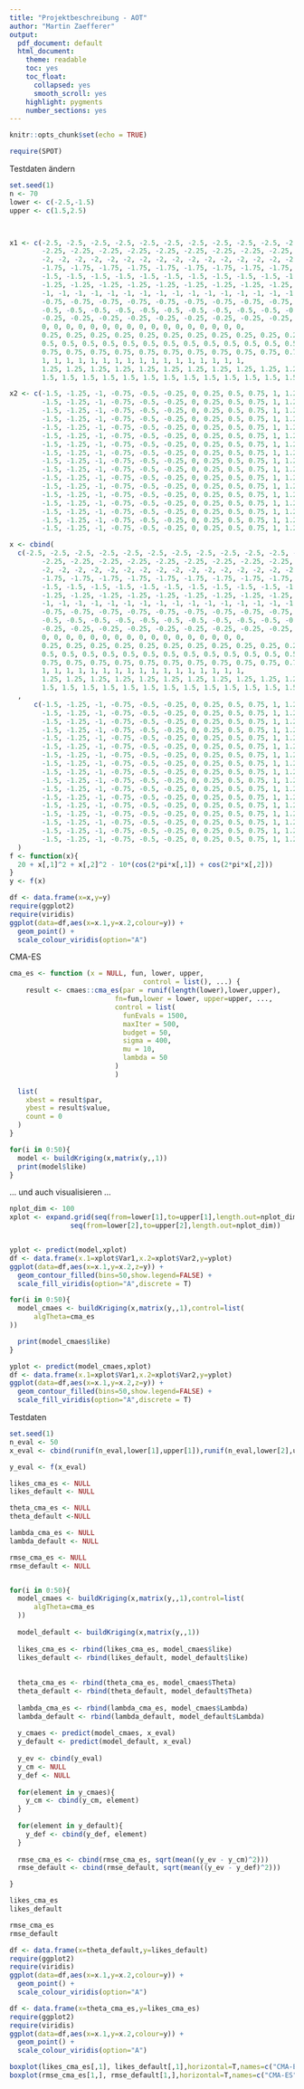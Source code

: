 ```yaml
---
title: "Projektbeschreibung - AOT"
author: "Martin Zaefferer"
output:
  pdf_document: default
  html_document: 
    theme: readable
    toc: yes
    toc_float:
      collapsed: yes
      smooth_scroll: yes
    highlight: pygments
    number_sections: yes
---
```


```r
knitr::opts_chunk$set(echo = TRUE)

```


```r
require(SPOT)

```

Testdaten ändern


```r
set.seed(1)
n <- 70
lower <- c(-2.5,-1.5)
upper <- c(1.5,2.5)



x1 <- c(-2.5, -2.5, -2.5, -2.5, -2.5, -2.5, -2.5, -2.5, -2.5, -2.5, -2.5, -2.5, -2.5, -2.5, -2.5, -2.5, -2.5,
        -2.25, -2.25, -2.25, -2.25, -2.25, -2.25, -2.25, -2.25, -2.25, -2.25, -2.25, -2.25, -2.25, -2.25, -2.25, -2.25, -2.25, 
        -2, -2, -2, -2, -2, -2, -2, -2, -2, -2, -2, -2, -2, -2, -2, -2, -2, 
        -1.75, -1.75, -1.75, -1.75, -1.75, -1.75, -1.75, -1.75, -1.75, -1.75, -1.75, -1.75, -1.75, -1.75, -1.75, -1.75, -1.75, 
        -1.5, -1.5, -1.5, -1.5, -1.5, -1.5, -1.5, -1.5, -1.5, -1.5, -1.5, -1.5, -1.5, -1.5, -1.5, -1.5, -1.5, 
        -1.25, -1.25, -1.25, -1.25, -1.25, -1.25, -1.25, -1.25, -1.25, -1.25, -1.25, -1.25, -1.25, -1.25, -1.25, -1.25, -1.25, 
        -1, -1, -1, -1, -1, -1, -1, -1, -1, -1, -1, -1, -1, -1, -1, -1, -1,
        -0.75, -0.75, -0.75, -0.75, -0.75, -0.75, -0.75, -0.75, -0.75, -0.75, -0.75, -0.75, -0.75, -0.75, -0.75, -0.75, -0.75, 
        -0.5, -0.5, -0.5, -0.5, -0.5, -0.5, -0.5, -0.5, -0.5, -0.5, -0.5, -0.5, -0.5, -0.5, -0.5, -0.5, -0.5,
        -0.25, -0.25, -0.25, -0.25, -0.25, -0.25, -0.25, -0.25, -0.25, -0.25, -0.25, -0.25, -0.25, -0.25, -0.25, -0.25, -0.25, 
        0, 0, 0, 0, 0, 0, 0, 0, 0, 0, 0, 0, 0, 0, 0, 0, 0,
        0.25, 0.25, 0.25, 0.25, 0.25, 0.25, 0.25, 0.25, 0.25, 0.25, 0.25, 0.25, 0.25, 0.25, 0.25, 0.25, 0.25, 
        0.5, 0.5, 0.5, 0.5, 0.5, 0.5, 0.5, 0.5, 0.5, 0.5, 0.5, 0.5, 0.5, 0.5, 0.5, 0.5, 0.5, 
        0.75, 0.75, 0.75, 0.75, 0.75, 0.75, 0.75, 0.75, 0.75, 0.75, 0.75, 0.75, 0.75, 0.75, 0.75, 0.75, 0.75, 
        1, 1, 1, 1, 1, 1, 1, 1, 1, 1, 1, 1, 1, 1, 1, 1, 1, 
        1.25, 1.25, 1.25, 1.25, 1.25, 1.25, 1.25, 1.25, 1.25, 1.25, 1.25, 1.25, 1.25, 1.25, 1.25, 1.25, 1.25, 
        1.5, 1.5, 1.5, 1.5, 1.5, 1.5, 1.5, 1.5, 1.5, 1.5, 1.5, 1.5, 1.5, 1.5, 1.5, 1.5, 1.5)

x2 <- c(-1.5, -1.25, -1, -0.75, -0.5, -0.25, 0, 0.25, 0.5, 0.75, 1, 1.25, 1.5, 1.75, 2, 2.25, 2.5, 
        -1.5, -1.25, -1, -0.75, -0.5, -0.25, 0, 0.25, 0.5, 0.75, 1, 1.25, 1.5, 1.75, 2, 2.25, 2.5, 
        -1.5, -1.25, -1, -0.75, -0.5, -0.25, 0, 0.25, 0.5, 0.75, 1, 1.25, 1.5, 1.75, 2, 2.25, 2.5, 
        -1.5, -1.25, -1, -0.75, -0.5, -0.25, 0, 0.25, 0.5, 0.75, 1, 1.25, 1.5, 1.75, 2, 2.25, 2.5, 
        -1.5, -1.25, -1, -0.75, -0.5, -0.25, 0, 0.25, 0.5, 0.75, 1, 1.25, 1.5, 1.75, 2, 2.25, 2.5, 
        -1.5, -1.25, -1, -0.75, -0.5, -0.25, 0, 0.25, 0.5, 0.75, 1, 1.25, 1.5, 1.75, 2, 2.25, 2.5, 
        -1.5, -1.25, -1, -0.75, -0.5, -0.25, 0, 0.25, 0.5, 0.75, 1, 1.25, 1.5, 1.75, 2, 2.25, 2.5, 
        -1.5, -1.25, -1, -0.75, -0.5, -0.25, 0, 0.25, 0.5, 0.75, 1, 1.25, 1.5, 1.75, 2, 2.25, 2.5, 
        -1.5, -1.25, -1, -0.75, -0.5, -0.25, 0, 0.25, 0.5, 0.75, 1, 1.25, 1.5, 1.75, 2, 2.25, 2.5, 
        -1.5, -1.25, -1, -0.75, -0.5, -0.25, 0, 0.25, 0.5, 0.75, 1, 1.25, 1.5, 1.75, 2, 2.25, 2.5, 
        -1.5, -1.25, -1, -0.75, -0.5, -0.25, 0, 0.25, 0.5, 0.75, 1, 1.25, 1.5, 1.75, 2, 2.25, 2.5, 
        -1.5, -1.25, -1, -0.75, -0.5, -0.25, 0, 0.25, 0.5, 0.75, 1, 1.25, 1.5, 1.75, 2, 2.25, 2.5, 
        -1.5, -1.25, -1, -0.75, -0.5, -0.25, 0, 0.25, 0.5, 0.75, 1, 1.25, 1.5, 1.75, 2, 2.25, 2.5, 
        -1.5, -1.25, -1, -0.75, -0.5, -0.25, 0, 0.25, 0.5, 0.75, 1, 1.25, 1.5, 1.75, 2, 2.25, 2.5, 
        -1.5, -1.25, -1, -0.75, -0.5, -0.25, 0, 0.25, 0.5, 0.75, 1, 1.25, 1.5, 1.75, 2, 2.25, 2.5, 
        -1.5, -1.25, -1, -0.75, -0.5, -0.25, 0, 0.25, 0.5, 0.75, 1, 1.25, 1.5, 1.75, 2, 2.25, 2.5, 
        -1.5, -1.25, -1, -0.75, -0.5, -0.25, 0, 0.25, 0.5, 0.75, 1, 1.25, 1.5, 1.75, 2, 2.25, 2.5 )

x <- cbind(
  c(-2.5, -2.5, -2.5, -2.5, -2.5, -2.5, -2.5, -2.5, -2.5, -2.5, -2.5, -2.5, -2.5, -2.5, -2.5, -2.5, -2.5,
        -2.25, -2.25, -2.25, -2.25, -2.25, -2.25, -2.25, -2.25, -2.25, -2.25, -2.25, -2.25, -2.25, -2.25, -2.25, -2.25, -2.25, 
        -2, -2, -2, -2, -2, -2, -2, -2, -2, -2, -2, -2, -2, -2, -2, -2, -2, 
        -1.75, -1.75, -1.75, -1.75, -1.75, -1.75, -1.75, -1.75, -1.75, -1.75, -1.75, -1.75, -1.75, -1.75, -1.75, -1.75, -1.75, 
        -1.5, -1.5, -1.5, -1.5, -1.5, -1.5, -1.5, -1.5, -1.5, -1.5, -1.5, -1.5, -1.5, -1.5, -1.5, -1.5, -1.5, 
        -1.25, -1.25, -1.25, -1.25, -1.25, -1.25, -1.25, -1.25, -1.25, -1.25, -1.25, -1.25, -1.25, -1.25, -1.25, -1.25, -1.25, 
        -1, -1, -1, -1, -1, -1, -1, -1, -1, -1, -1, -1, -1, -1, -1, -1, -1,
        -0.75, -0.75, -0.75, -0.75, -0.75, -0.75, -0.75, -0.75, -0.75, -0.75, -0.75, -0.75, -0.75, -0.75, -0.75, -0.75, -0.75, 
        -0.5, -0.5, -0.5, -0.5, -0.5, -0.5, -0.5, -0.5, -0.5, -0.5, -0.5, -0.5, -0.5, -0.5, -0.5, -0.5, -0.5,
        -0.25, -0.25, -0.25, -0.25, -0.25, -0.25, -0.25, -0.25, -0.25, -0.25, -0.25, -0.25, -0.25, -0.25, -0.25, -0.25, -0.25, 
        0, 0, 0, 0, 0, 0, 0, 0, 0, 0, 0, 0, 0, 0, 0, 0, 0,
        0.25, 0.25, 0.25, 0.25, 0.25, 0.25, 0.25, 0.25, 0.25, 0.25, 0.25, 0.25, 0.25, 0.25, 0.25, 0.25, 0.25, 
        0.5, 0.5, 0.5, 0.5, 0.5, 0.5, 0.5, 0.5, 0.5, 0.5, 0.5, 0.5, 0.5, 0.5, 0.5, 0.5, 0.5, 
        0.75, 0.75, 0.75, 0.75, 0.75, 0.75, 0.75, 0.75, 0.75, 0.75, 0.75, 0.75, 0.75, 0.75, 0.75, 0.75, 0.75, 
        1, 1, 1, 1, 1, 1, 1, 1, 1, 1, 1, 1, 1, 1, 1, 1, 1, 
        1.25, 1.25, 1.25, 1.25, 1.25, 1.25, 1.25, 1.25, 1.25, 1.25, 1.25, 1.25, 1.25, 1.25, 1.25, 1.25, 1.25, 
        1.5, 1.5, 1.5, 1.5, 1.5, 1.5, 1.5, 1.5, 1.5, 1.5, 1.5, 1.5, 1.5, 1.5, 1.5, 1.5, 1.5)
  , 
      c(-1.5, -1.25, -1, -0.75, -0.5, -0.25, 0, 0.25, 0.5, 0.75, 1, 1.25, 1.5, 1.75, 2, 2.25, 2.5, 
        -1.5, -1.25, -1, -0.75, -0.5, -0.25, 0, 0.25, 0.5, 0.75, 1, 1.25, 1.5, 1.75, 2, 2.25, 2.5, 
        -1.5, -1.25, -1, -0.75, -0.5, -0.25, 0, 0.25, 0.5, 0.75, 1, 1.25, 1.5, 1.75, 2, 2.25, 2.5, 
        -1.5, -1.25, -1, -0.75, -0.5, -0.25, 0, 0.25, 0.5, 0.75, 1, 1.25, 1.5, 1.75, 2, 2.25, 2.5, 
        -1.5, -1.25, -1, -0.75, -0.5, -0.25, 0, 0.25, 0.5, 0.75, 1, 1.25, 1.5, 1.75, 2, 2.25, 2.5, 
        -1.5, -1.25, -1, -0.75, -0.5, -0.25, 0, 0.25, 0.5, 0.75, 1, 1.25, 1.5, 1.75, 2, 2.25, 2.5, 
        -1.5, -1.25, -1, -0.75, -0.5, -0.25, 0, 0.25, 0.5, 0.75, 1, 1.25, 1.5, 1.75, 2, 2.25, 2.5, 
        -1.5, -1.25, -1, -0.75, -0.5, -0.25, 0, 0.25, 0.5, 0.75, 1, 1.25, 1.5, 1.75, 2, 2.25, 2.5, 
        -1.5, -1.25, -1, -0.75, -0.5, -0.25, 0, 0.25, 0.5, 0.75, 1, 1.25, 1.5, 1.75, 2, 2.25, 2.5, 
        -1.5, -1.25, -1, -0.75, -0.5, -0.25, 0, 0.25, 0.5, 0.75, 1, 1.25, 1.5, 1.75, 2, 2.25, 2.5, 
        -1.5, -1.25, -1, -0.75, -0.5, -0.25, 0, 0.25, 0.5, 0.75, 1, 1.25, 1.5, 1.75, 2, 2.25, 2.5, 
        -1.5, -1.25, -1, -0.75, -0.5, -0.25, 0, 0.25, 0.5, 0.75, 1, 1.25, 1.5, 1.75, 2, 2.25, 2.5, 
        -1.5, -1.25, -1, -0.75, -0.5, -0.25, 0, 0.25, 0.5, 0.75, 1, 1.25, 1.5, 1.75, 2, 2.25, 2.5, 
        -1.5, -1.25, -1, -0.75, -0.5, -0.25, 0, 0.25, 0.5, 0.75, 1, 1.25, 1.5, 1.75, 2, 2.25, 2.5, 
        -1.5, -1.25, -1, -0.75, -0.5, -0.25, 0, 0.25, 0.5, 0.75, 1, 1.25, 1.5, 1.75, 2, 2.25, 2.5, 
        -1.5, -1.25, -1, -0.75, -0.5, -0.25, 0, 0.25, 0.5, 0.75, 1, 1.25, 1.5, 1.75, 2, 2.25, 2.5, 
        -1.5, -1.25, -1, -0.75, -0.5, -0.25, 0, 0.25, 0.5, 0.75, 1, 1.25, 1.5, 1.75, 2, 2.25, 2.5 )  
  )
f <- function(x){
  20 + x[,1]^2 + x[,2]^2 - 10*(cos(2*pi*x[,1]) + cos(2*pi*x[,2]))
}
y <- f(x)

```


```r
df <- data.frame(x=x,y=y)
require(ggplot2)
require(viridis)
ggplot(data=df,aes(x=x.1,y=x.2,colour=y)) +
  geom_point() +
  scale_colour_viridis(option="A")
```

CMA-ES


```r
cma_es <- function (x = NULL, fun, lower, upper, 
                                 control = list(), ...) {
    result <- cmaes::cma_es(par = runif(length(lower),lower,upper),
                          fn=fun,lower = lower, upper=upper, ..., 
                          control = list(
                            funEvals = 1500, 
                            maxIter = 500, 
                            budget = 50,
                            sigma = 400,
                            mu = 10,
                            lambda = 50
                          )
                          )
  
  list(
    xbest = result$par, 
    ybest = result$value, 
    count = 0
  )
}
```





```r

for(i in 0:50){
  model <- buildKriging(x,matrix(y,,1))
  print(model$like)
}

```



... und auch visualisieren ...
```r
nplot_dim <- 100
xplot <- expand.grid(seq(from=lower[1],to=upper[1],length.out=nplot_dim),
               seq(from=lower[2],to=upper[2],length.out=nplot_dim))


yplot <- predict(model,xplot)
df <- data.frame(x.1=xplot$Var1,x.2=xplot$Var2,y=yplot)
ggplot(data=df,aes(x=x.1,y=x.2,z=y)) +
  geom_contour_filled(bins=50,show.legend=FALSE) +
  scale_fill_viridis(option="A",discrete = T)
```



```r

for(i in 0:50){
  model_cmaes <- buildKriging(x,matrix(y,,1),control=list(
      algTheta=cma_es
))

  print(model_cmaes$like)
}


```



```r
yplot <- predict(model_cmaes,xplot)
df <- data.frame(x.1=xplot$Var1,x.2=xplot$Var2,y=yplot)
ggplot(data=df,aes(x=x.1,y=x.2,z=y)) +
  geom_contour_filled(bins=50,show.legend=FALSE) +
  scale_fill_viridis(option="A",discrete = T)
```


Testdaten

```r
set.seed(1)
n_eval <- 50
x_eval <- cbind(runif(n_eval,lower[1],upper[1]),runif(n_eval,lower[2],upper[2]))

y_eval <- f(x_eval)
```


```r

likes_cma_es <- NULL
likes_default <- NULL

theta_cma_es <- NULL
theta_default <-NULL

lambda_cma_es <- NULL
lambda_default <- NULL

rmse_cma_es <- NULL
rmse_default <- NULL


for(i in 0:50){
  model_cmaes <- buildKriging(x,matrix(y,,1),control=list(
      algTheta=cma_es
  ))
    
  model_default <- buildKriging(x,matrix(y,,1))
  
  likes_cma_es <- rbind(likes_cma_es, model_cmaes$like)
  likes_default <- rbind(likes_default, model_default$like)
  
  
  theta_cma_es <- rbind(theta_cma_es, model_cmaes$Theta)
  theta_default <- rbind(theta_default, model_default$Theta)
  
  lambda_cma_es <- rbind(lambda_cma_es, model_cmaes$Lambda)
  lambda_default <- rbind(lambda_default, model_default$Lambda)
  
  y_cmaes <- predict(model_cmaes, x_eval)
  y_default <- predict(model_default, x_eval)
  
  y_ev <- cbind(y_eval)
  y_cm <- NULL
  y_def <- NULL
  
  for(element in y_cmaes){
    y_cm <- cbind(y_cm, element)
  }
  
  for(element in y_default){
    y_def <- cbind(y_def, element)
  }
  
  rmse_cma_es <- cbind(rmse_cma_es, sqrt(mean((y_ev - y_cm)^2)))
  rmse_default <- cbind(rmse_default, sqrt(mean((y_ev - y_def)^2)))

}

likes_cma_es
likes_default

rmse_cma_es
rmse_default

```


```r
df <- data.frame(x=theta_default,y=likes_default)
require(ggplot2)
require(viridis)
ggplot(data=df,aes(x=x.1,y=x.2,colour=y)) +
  geom_point() +
  scale_colour_viridis(option="A")
```


```r
df <- data.frame(x=theta_cma_es,y=likes_cma_es)
require(ggplot2)
require(viridis)
ggplot(data=df,aes(x=x.1,y=x.2,colour=y)) +
  geom_point() +
  scale_colour_viridis(option="A")
```

```r

boxplot(likes_cma_es[,1], likes_default[,1],horizontal=T,names=c("CMA-ES","Default"))
boxplot(rmse_cma_es[1,], rmse_default[1,],horizontal=T,names=c("CMA-ES","Default"))

```